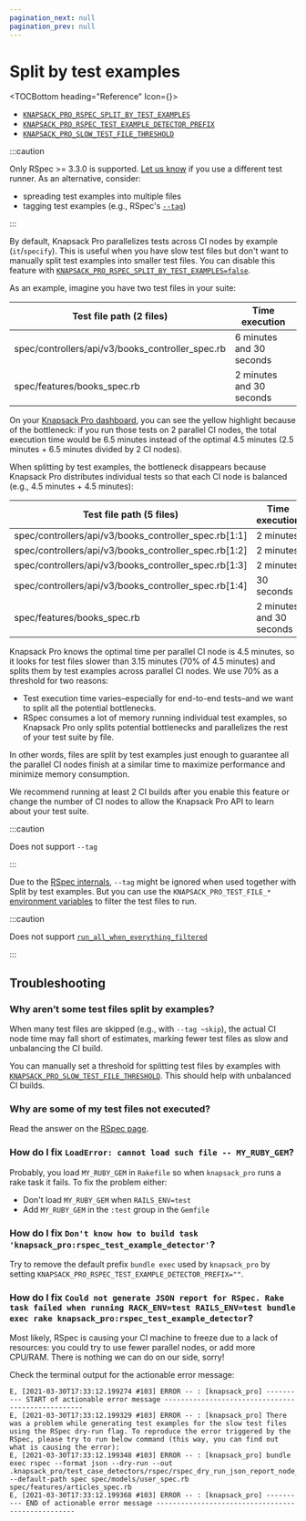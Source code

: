 ```yaml
---
pagination_next: null
pagination_prev: null
---
```


# Split by test examples


<TOCBottom heading="Reference" Icon={<IconExternalLink />}>

- [`KNAPSACK_PRO_RSPEC_SPLIT_BY_TEST_EXAMPLES`](reference.md#knapsack_pro_rspec_split_by_test_examples-rspec)
- [`KNAPSACK_PRO_RSPEC_TEST_EXAMPLE_DETECTOR_PREFIX`](reference.md#knapsack_pro_rspec_test_example_detector_prefix-rspec)
- [`KNAPSACK_PRO_SLOW_TEST_FILE_THRESHOLD`](reference.md#knapsack_pro_slow_test_file_threshold-internal)

</TOCBottom>

:::caution

Only RSpec >= 3.3.0 is supported. [Let us know](https://knapsackpro.com/contact) if you use a different test runner. As an alternative, consider:

- spreading test examples into multiple files
- tagging test examples (e.g., RSpec's [`--tag`](rspec.mdx#run-a-subset-of-tests))

:::

By default, Knapsack Pro parallelizes tests across CI nodes by example (`it`/`specify`). This is useful when you have slow test files but don't want to manually split test examples into smaller test files. You can disable this feature with [`KNAPSACK_PRO_RSPEC_SPLIT_BY_TEST_EXAMPLES=false`](reference.md#knapsack_pro_rspec_split_by_test_examples-rspec).

As an example, imagine you have two test files in your suite:

<div style={{ overflowX: 'auto' }}>
  <table style={{ width: '100%', display: 'table' }}>
    <thead>
      <tr>
        <th style={{ whiteSpace: 'nowrap' }}>Test file path (2 files)</th>
        <th style={{ width: '250px', whiteSpace: 'nowrap' }}>Time execution</th>
      </tr>
    </thead>
    <tbody>
      <tr style={{ backgroundColor: '#fcf8e3' }}>
        <td style={{ whiteSpace: 'nowrap' }}>spec/controllers/api/v3/books_controller_spec.rb</td>
        <td style={{ width: '250px', whiteSpace: 'nowrap' }}>
          6 minutes and 30 seconds
        </td>
      </tr>
      <tr>
        <td style={{ whiteSpace: 'nowrap' }}>spec/features/books_spec.rb</td>
        <td style={{ width: '250px', whiteSpace: 'nowrap' }}>
          2 minutes and 30 seconds
        </td>
      </tr>
    </tbody>
  </table>
</div>

On your [Knapsack Pro dashboard](../overview/index.mdx#dashboard), you can see the yellow highlight because of the bottleneck: if you run those tests on 2 parallel CI nodes, the total execution time would be 6.5 minutes instead of the optimal 4.5 minutes (2.5 minutes + 6.5 minutes divided by 2 CI nodes).

When splitting by test examples, the bottleneck disappears because Knapsack Pro distributes individual tests so that each CI node is balanced (e.g., 4.5 minutes + 4.5 minutes):

<div style={{ overflowX: 'auto' }}>
  <table style={{ width: '100%', display: 'table' }}>
    <thead>
      <tr>
        <th style={{ whiteSpace: 'nowrap' }}>Test file path (5 files)</th>
        <th style={{ whiteSpace: 'nowrap' }}>Time execution</th>
      </tr>
    </thead>
    <tbody>
      <tr>
        <td style={{ whiteSpace: 'nowrap' }}>spec/controllers/api/v3/books_controller_spec.rb[1:1]</td>
        <td style={{ width: '250px', whiteSpace: 'nowrap' }}>
          2 minutes
        </td>
      </tr>
      <tr>
        <td style={{ whiteSpace: 'nowrap' }}>spec/controllers/api/v3/books_controller_spec.rb[1:2]</td>
        <td style={{ width: '250px', whiteSpace: 'nowrap' }}>
          2 minutes
        </td>
      </tr>
      <tr>
        <td style={{ whiteSpace: 'nowrap' }}>spec/controllers/api/v3/books_controller_spec.rb[1:3]</td>
        <td style={{ width: '250px', whiteSpace: 'nowrap' }}>
          2 minutes
        </td>
      </tr>
      <tr>
        <td style={{ whiteSpace: 'nowrap' }}>spec/controllers/api/v3/books_controller_spec.rb[1:4]</td>
        <td style={{ width: '250px', whiteSpace: 'nowrap' }}>
          30 seconds
        </td>
      </tr>
      <tr>
        <td style={{ whiteSpace: 'nowrap' }}>spec/features/books_spec.rb</td>
        <td style={{ width: '250px', whiteSpace: 'nowrap' }}>
          2 minutes and 30 seconds
        </td>
      </tr>
    </tbody>
  </table>
</div>

Knapsack Pro knows the optimal time per parallel CI node is 4.5 minutes, so it looks for test files slower than 3.15 minutes (70% of 4.5 minutes) and splits them by test examples across parallel CI nodes. We use 70% as a threshold for two reasons:

- Test execution time varies–especially for end-to-end tests–and we want to split all the potential bottlenecks.
- RSpec consumes a lot of memory running individual test examples, so Knapsack Pro only splits potential bottlenecks and parallelizes the rest of your test suite by file.

In other words, files are split by test examples just enough to guarantee all the parallel CI nodes finish at a similar time to maximize performance and minimize memory consumption.

We recommend running at least 2 CI builds after you enable this feature or change the number of CI nodes to allow the Knapsack Pro API to learn about your test suite.

:::caution

Does not support `--tag`

:::

Due to the [RSpec internals](https://github.com/rspec/rspec-core/issues/2522), `--tag` might be ignored when used together with Split by test examples. But you can use the `KNAPSACK_PRO_TEST_FILE_*` [environment variables](reference.md) to filter the test files to run.

:::caution

Does not support [`run_all_when_everything_filtered`](rspec.mdx#some-of-my-test-files-are-not-executed)

:::

## Troubleshooting

### Why aren’t some test files split by examples?

When many test files are skipped (e.g., with `--tag ~skip`), the actual CI node time may fall short of estimates, marking fewer test files as slow and unbalancing the CI build.

You can manually set a threshold for splitting test files by examples with [`KNAPSACK_PRO_SLOW_TEST_FILE_THRESHOLD`](reference.md#knapsack_pro_slow_test_file_threshold-internal). This should help with unbalanced CI builds.

### Why are some of my test files not executed?

Read the answer on the [RSpec page](rspec.mdx#some-of-my-test-files-are-not-executed).

### How do I fix `LoadError: cannot load such file -- MY_RUBY_GEM`?

Probably, you load `MY_RUBY_GEM` in `Rakefile` so when `knapsack_pro` runs a rake task it fails. To fix the problem either:

- Don't load `MY_RUBY_GEM` when `RAILS_ENV=test`
- Add `MY_RUBY_GEM` in the `:test` group in the `Gemfile`

### How do I fix `Don't know how to build task 'knapsack_pro:rspec_test_example_detector'`?

Try to remove the default prefix `bundle exec` used by `knapsack_pro` by setting `KNAPSACK_PRO_RSPEC_TEST_EXAMPLE_DETECTOR_PREFIX=""`.

### How do I fix `Could not generate JSON report for RSpec. Rake task failed when running RACK_ENV=test RAILS_ENV=test bundle exec rake knapsack_pro:rspec_test_example_detector`?

Most likely, RSpec is causing your CI machine to freeze due to a lack of resources: you could try to use fewer parallel nodes, or add more CPU/RAM. There is nothing we can do on our side, sorry!

Check the terminal output for the actionable error message:

```
E, [2021-03-30T17:33:12.199274 #103] ERROR -- : [knapsack_pro] ---------- START of actionable error message --------------------------------------------------
E, [2021-03-30T17:33:12.199329 #103] ERROR -- : [knapsack_pro] There was a problem while generating test examples for the slow test files using the RSpec dry-run flag. To reproduce the error triggered by the RSpec, please try to run below command (this way, you can find out what is causing the error):
E, [2021-03-30T17:33:12.199348 #103] ERROR -- : [knapsack_pro] bundle exec rspec --format json --dry-run --out .knapsack_pro/test_case_detectors/rspec/rspec_dry_run_json_report_node_0.json --default-path spec spec/models/user_spec.rb spec/features/articles_spec.rb
E, [2021-03-30T17:33:12.199368 #103] ERROR -- : [knapsack_pro] ---------- END of actionable error message --------------------------------------------------
```
